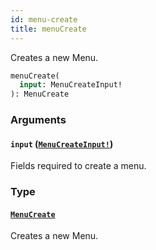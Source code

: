 ```yaml
---
id: menu-create
title: menuCreate
---
```


Creates a new Menu.

```graphql
menuCreate(
  input: MenuCreateInput!
): MenuCreate

```

### Arguments

#### `input` ([`MenuCreateInput!`](/api-reference/inputs/menu-create-input.mdx))

Fields required to create a menu.

### Type

#### [`MenuCreate`](/api-reference/objects/menu-create.mdx)

Creates a new Menu.
